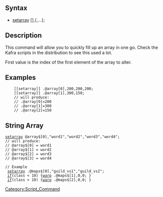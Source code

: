 [[Category:Script_Command]]
==Syntax==
* [[setarray]] <array name>[<first value>],<value>{,<value>...<value>};
==Description==
This command will allow you to quickly fill up an array in one go. Check the 
Kafra scripts in the distribution to see this used a lot.

First value is the index of the first element of the array to alter.
==Examples==
<pre>
    [[setarray]] .@array[0],200,200,200;
    [[setarray]] .@array[1],300,150;
    // will produce:
    // .@array[0]=200
    // .@array[1]=300
    // .@array[2]=150
</pre>


==String Array==
 [[setarray]] @array$[0],"word1","word2","word3","word4";
 // will produce:
 // @array$[0] = word1
 // @array$[1] = word2
 // @array$[2] = word3
 // @array$[3] = word4

 // Example
  [[setarray]] .@maps$[0],"guild_vs1","guild_vs2";
  [[if]](class < 10) {[[warp]] .@maps$[1],0,0; }
  [[if]](class > 10) {[[warp]] .@maps$[2],0,0; }